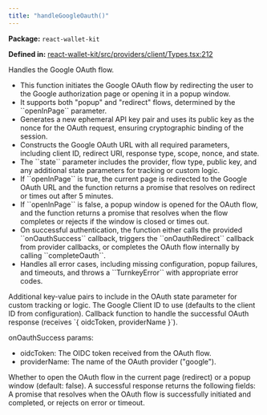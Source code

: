 ```yaml
---
title: "handleGoogleOauth()"
---
```



<p><strong>Package:</strong> <code>react-wallet-kit</code></p>

<p><strong>Defined in:</strong> <a href="https://github.com/tkhq/sdk/blob/main/packages/react-wallet-kit/src/providers/client/Types.tsx#L212">react-wallet-kit/src/providers/client/Types.tsx:212</a></p>

<H3Bordered text="Overview" />

Handles the Google OAuth flow.

<ul>
  <li>This function initiates the Google OAuth flow by redirecting the user to the Google authorization page or opening it in a popup window.</li>
  <li>It supports both "popup" and "redirect" flows, determined by the ``openInPage`` parameter.</li>
  <li>Generates a new ephemeral API key pair and uses its public key as the nonce for the OAuth request, ensuring cryptographic binding of the session.</li>
  <li>Constructs the Google OAuth URL with all required parameters, including client ID, redirect URI, response type, scope, nonce, and state.</li>
  <li>The ``state`` parameter includes the provider, flow type, public key, and any additional state parameters for tracking or custom logic.</li>
  <li>If ``openInPage`` is true, the current page is redirected to the Google OAuth URL and the function returns a promise that resolves on redirect or times out after 5 minutes.</li>
  <li>If ``openInPage`` is false, a popup window is opened for the OAuth flow, and the function returns a promise that resolves when the flow completes or rejects if the window is closed or times out.</li>
  <li>On successful authentication, the function either calls the provided ``onOauthSuccess`` callback, triggers the ``onOauthRedirect`` callback from provider callbacks, or completes the OAuth flow internally by calling ``completeOauth``.</li>
  <li>Handles all error cases, including missing configuration, popup failures, and timeouts, and throws a ``TurnkeyError`` with appropriate error codes.</li>
</ul>

<H3Bordered text="Parameters" />

<ParamField body="params" type='object' required={false} path="params" >
  <Expandable title="params details">
    <NestedParam parentKey="params" childKey="additionalState" type='Record&lt;string, string&gt;' required={false}>
Additional key-value pairs to include in the OAuth state parameter for custom tracking or logic.
</NestedParam>
    <NestedParam parentKey="params" childKey="clientId" type='string' required={false}>
The Google Client ID to use (defaults to the client ID from configuration).
</NestedParam>
    <NestedParam parentKey="params" childKey="onOauthSuccess" type='object' required={false}>
Callback function to handle the successful OAuth response (receives `{ oidcToken, providerName }`).

onOauthSuccess params:
- oidcToken: The OIDC token received from the OAuth flow.
- providerName: The name of the OAuth provider ("google").
</NestedParam>
    <NestedParam parentKey="params" childKey="openInPage" type='boolean' required={false}>
Whether to open the OAuth flow in the current page (redirect) or a popup window (default: false).
</NestedParam>
  </Expandable>
</ParamField>

<H3Bordered text="Response" />
A successful response returns the following fields:

<ResponseField name="returns" type="void" required={true}>
  A promise that resolves when the OAuth flow is successfully initiated and completed, or rejects on error or timeout.
</ResponseField>
